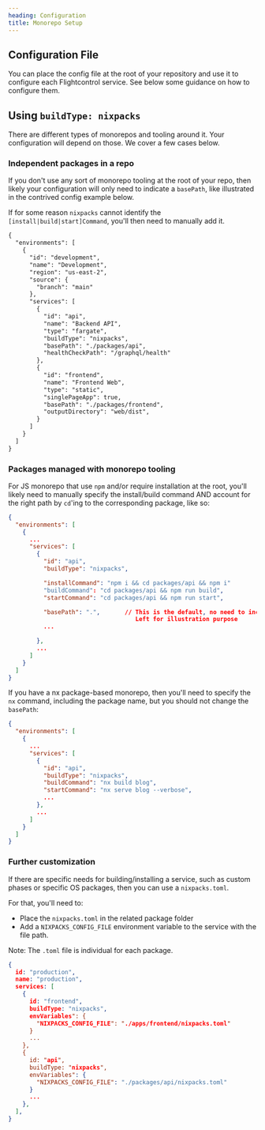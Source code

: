 ```yaml
---
heading: Configuration
title: Monorepo Setup
---
```


## Configuration File

You can place the config file at the root of your repository and use it to configure each Flightcontrol service. See below some guidance on how to configure them.

## Using `buildType: nixpacks`

There are different types of monorepos and tooling around it. Your configuration will depend on those.
We cover a few cases below.

### Independent packages in a repo

If you don't use any sort of monorepo tooling at the root of your repo, then likely your configuration will only need to indicate a `basePath`, like illustrated in the contrived config example below.

If for some reason `nixpacks` cannot identify the `[install|build|start]Command`, you'll then need to manually add it.

```diff
{
  "environments": [
    {
      "id": "development",
      "name": "Development",
      "region": "us-east-2",
      "source": {
        "branch": "main"
      },
      "services": [
        {
          "id": "api",
          "name": "Backend API",
          "type": "fargate",
          "buildType": "nixpacks",
          "basePath": "./packages/api",
          "healthCheckPath": "/graphql/health"
        },
        {
          "id": "frontend",
          "name": "Frontend Web",
          "type": "static",
          "singlePageApp": true,
          "basePath": "./packages/frontend",
          "outputDirectory": "web/dist",
        }
      ]
    }
  ]
}
```

### Packages managed with monorepo tooling

For JS monorepo that use `npm` and/or require installation at the root, you'll likely need to manually specify the install/build command AND account for the right path by `cd`'ing to the corresponding package, like so:

```json
{
  "environments": [
    {
      ...
      "services": [
        {
          "id": "api",
          "buildType": "nixpacks",

          "installCommand": "npm i && cd packages/api && npm i"
          "buildCommand": "cd packages/api && npm run build",
          "startCommand": "cd packages/api && npm run start",

          "basePath": ".",       // This is the default, no need to include it.
                                    Left for illustration purpose
          ...

        },
        ...
      ]
    }
  ]
}
```

If you have a nx package-based monorepo, then you'll need to specify the `nx` command, including the package name, but you should not change the `basePath`:

```json
{
  "environments": [
    {
      ...
      "services": [
        {
          "id": "api",
          "buildType": "nixpacks",
          "buildCommand": "nx build blog",
          "startCommand": "nx serve blog --verbose",
          ...
        },
        ...
      ]
    }
  ]
}
```

### Further customization

If there are specific needs for building/installing a service, such as custom phases or specific OS packages, then you can use a `nixpacks.toml`.

For that, you'll need to:

- Place the `nixpacks.toml` in the related package folder
- Add a `NIXPACKS_CONFIG_FILE` environment variable to the service with the file path.

Note: The `.toml` file is individual for each package.

```json
{
  id: "production",
  name: "production",
  services: [
    {
      id: "frontend",
      buildType: "nixpacks",
      envVariables": {
        "NIXPACKS_CONFIG_FILE": "./apps/frontend/nixpacks.toml"
      }
      ...
    },
    {
      id: "api",
      buildType: "nixpacks",
      envVariables": {
        "NIXPACKS_CONFIG_FILE": "./packages/api/nixpacks.toml"
      }
      ...
    },
  ],
}
```
